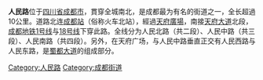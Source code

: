 {{unreferenced|time=2015-01-07T05:58:28+00:00}}
{{Infobox Chengdu Road
|中文路名 = 人民路
|英语路名 = Renmin Road
|图片 = 
|图片说明 = 
|所在地 = [[四川省|四川省]][[成都市|成都市]]
|总长度 = 
|限速 = 
|车道数 = 10
|起点 = [[中环路_(成都)|中环路]]口
|终点 = [[成都站|成都站]]站前廣場
|道路类型=|道路走向=南北}}
{{Infobox Chengdu Road
|中文路名 = 人民路
|英语路名 = Renmin Road
|图片 = 
|图片说明 = 
|所在地 = [[四川省|四川省]][[成都市|成都市]]
|总长度 = 
|限速 = 
|车道数 = 
|起点 = [[东城根街|东城根街]]与少城路路口
|终点 = 总府路
|道路类型=|道路走向=东西}}

'''人民路'''位于[[四川省|四川省]][[成都市|成都市]]，貫穿全城南北，是成都最为有名的街道之一，全长超過10公里。道路北连[[成都站|成都站]]（俗称火车北站），經過[[天府廣場|天府廣場]]，南接[[天府大道|天府大道]]北段，[[成都地铁1号线|成都地铁1号线]]与[[成都地铁18号线|18号线]]下穿此路。全线分为人民北路（共二段）、人民中路（共三段）、人民南路（共四段）。另外，在天府广场，与人民中路垂直正交有人民西路与人民东路，是[[蜀都大道|蜀都大道]]的组成部分。

{{成都市主要道路}}
[[Category:人民路|Category:人民路]]
[[Category:成都街道|Category:成都街道]]